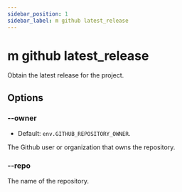 ```yaml
---
sidebar_position: 1
sidebar_label: m github latest_release
---
```


# m github latest_release

Obtain the latest release for the project.

## Options

### --owner

- Default: `env.GITHUB_REPOSITORY_OWNER`.

The Github user or organization that owns the repository.

### --repo

The name of the repository.
